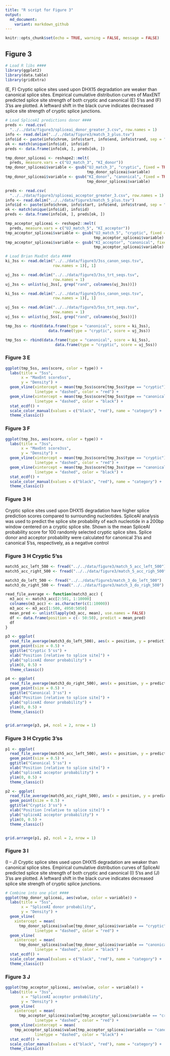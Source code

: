 ```yaml
---
title: "R script for Figure 3"
output: 
  md_document:
    variant: markdown_github
---
```


```r
knitr::opts_chunk$set(echo = TRUE, warning = FALSE, message = FALSE)
```

## Figure 3
```r
# Load R libs ####
library(ggplot2)
library(data.table)
library(gridExtra)
```

(E, F) Cryptic splice sites used upon DHX15 degradation are weaker than canonical splice sites. Empirical cumulative distribution curves of MaxENT predicted splice site strength of both cryptic and canonical (E) 5’ss and (F) 3’ss are plotted. A leftward shift in the black curve indicates decreased splice site strength of cryptic splice junctions.

```r
# Load SpliceAI predictions donor ####
preds <- read.csv(
  "../../data/figure3/spliceai_donor_greater_3.csv", row.names = 1)
info <- read.delim("../../data/figure3/match_3_plus.tsv")
info$id <- paste(info$chrom, info$start, info$end, info$strand, sep = "|")
ok <- match(unique(info$id), info$id)
preds <- data.frame(info[ok, ], preds[ok, ])

tmp_donor_spliceai <- reshape2::melt(
  preds, measure.vars = c("UJ_match_3", "KI_donor"))
tmp_donor_spliceai$variable <- gsub("UJ_match_3", "cryptic", fixed = TRUE,
                                    tmp_donor_spliceai$variable)
tmp_donor_spliceai$variable <- gsub("KI_donor", "canonical", fixed = TRUE,
                                    tmp_donor_spliceai$variable)

preds <- read.csv(
  "../../data/figure3/spliceai_acceptor_greater_3.csv", row.names = 1)
info <- read.delim("../../data/figure3/match_5_plus.tsv")
info$id <- paste(info$chrom, info$start, info$end, info$strand, sep = "|")
ok <- match(unique(info$id), info$id)
preds <- data.frame(info[ok, ], preds[ok, ])

tmp_acceptor_spliceai <- reshape2::melt(
  preds, measure.vars = c("UJ_match_5", "KI_acceptor"))
tmp_acceptor_spliceai$variable <- gsub("UJ_match_5", "cryptic", fixed = TRUE,
                                       tmp_acceptor_spliceai$variable)
tmp_acceptor_spliceai$variable <- gsub("KI_acceptor", "canonical", fixed = TRUE,
                                       tmp_acceptor_spliceai$variable)

# Load Brian MaxEnt data ####
ki_3ss <- read.delim("../../data/figure3/3ss_canon_seqs.tsv",
                     row.names = 1)[, 1]

uj_3ss <- read.delim("../../data/figure3/3ss_trt_seqs.tsv",
                     row.names = 1)
uj_3ss <- unlist(uj_3ss[, grep("rand", colnames(uj_3ss))])

ki_5ss <- read.delim("../../data/figure3/5ss_canon_seqs.tsv",
                     row.names = 1)[, 1]

uj_5ss <- read.delim("../../data/figure3/5ss_trt_seqs.tsv",
                     row.names = 1)
uj_5ss <- unlist(uj_5ss[, grep("rand", colnames(uj_5ss))])

tmp_3ss <- rbind(data.frame(type = "canonical", score = ki_3ss),
                   data.frame(type = "cryptic", score = uj_3ss))

tmp_5ss <- rbind(data.frame(type = "canonical", score = ki_5ss),
                      data.frame(type = "cryptic", score = uj_5ss))
```

### Figure 3 E

```r
ggplot(tmp_5ss, aes(score, color = type)) +
  labs(title = "5ss",
       x = "MaxEnt score5ss",
       y = "Density") +
  geom_vline(xintercept = mean(tmp_5ss$score[tmp_5ss$type == "cryptic"]),
             linetype = "dashed", color = "red") +
  geom_vline(xintercept = mean(tmp_5ss$score[tmp_5ss$type == "canonical"]),
             linetype = "dashed", color = "black") +
  stat_ecdf() +
  scale_color_manual(values = c("black", "red"), name = "category") +
  theme_classic()
```


### Figure 3 F

```r
ggplot(tmp_3ss, aes(score, color = type)) +
  labs(title = "3ss",
       x = "MaxEnt score3ss",
       y = "Density") +
  geom_vline(xintercept = mean(tmp_3ss$score[tmp_3ss$type == "cryptic"]),
             linetype = "dashed", color = "red") +
  geom_vline(xintercept = mean(tmp_3ss$score[tmp_3ss$type == "canonical"]),
             linetype = "dashed", color = "black") +
  stat_ecdf() +
  scale_color_manual(values = c("black", "red"), name = "category") +
  theme_classic()
```


### Figure 3 H


Cryptic splice sites used upon DHX15 degradation have higher splice prediction scores compared to surrounding nucleotides. SpliceAI analysis was used to predict the splice site probability of each nucleotide in a 200bp window centered on a cryptic splice site. Shown is the mean SpliceAI probability score for 100 randomly selected cryptic splice sites. Splice donor and acceptor probability were calculated for canonical 3’ss and canonical 5’ss, respectively, as a negative control

### Figure 3 H Cryptic 5'ss

```r
match5_acc_left_500 <- fread("../../data/figure3/match_5_acc_left_500")
match5_acc_right_500 <- fread("../../data/figure3/match_5_acc_righ_500")

match3_do_left_500 <- fread("../../data/figure3/match_3_do_left_500")
match3_do_right_500 <- fread("../../data/figure3/match_3_do_righ_500")

read_file_average <- function(match3_acc) {
  m3_acc <- match3_acc[2:501, 1:10000]
  colnames(m3_acc) <- as.character(c(1:10000))
  m3_acc <- m3_acc[1:500, 4950:5050]
  mean_pred <- unlist(lapply(m3_acc, mean), use.names = FALSE)
  df <- data.frame(position = c(- 50:50), predict = mean_pred)
  df
}
```

```r
p3 <- ggplot(
  read_file_average(match3_do_left_500), aes(x = position, y = predict)) +
  geom_point(size = 0.5) +
  ggtitle("Cryptic 5'ss") +
  xlab("Position [relative to splice site]") +
  ylab("spliceAI donor probability") +
  ylim(0, 0.5) +
  theme_classic()

p4 <- ggplot(
  read_file_average(match3_do_right_500), aes(x = position, y = predict)) +
  geom_point(size = 0.5) +
  ggtitle("Canonical 3'ss") +
  xlab("Position [relative to splice site]") +
  ylab("spliceAI donor probability") +
  ylim(0, 0.5) +
  theme_classic()


grid.arrange(p3, p4, ncol = 2, nrow = 1)

```


### Figure 3 H Cryptic 3'ss


```r
p1 <- ggplot(
  read_file_average(match5_acc_left_500), aes(x = position, y = predict)) +
  geom_point(size = 0.5) +
  ggtitle("Canonical 5'ss") +
  xlab("Position [relative to splice site]") +
  ylab("spliceAI acceptor probability") +
  ylim(0, 0.5) +
  theme_classic()

p2 <- ggplot(
  read_file_average(match5_acc_right_500), aes(x = position, y = predict)) +
  geom_point(size = 0.5) +
  ggtitle("Cryptic 3'ss") +
  xlab("Position [relative to splice site]") +
  ylab("spliceAI acceptor probability") +
  ylim(0, 0.5) +
  theme_classic()


grid.arrange(p1, p2, ncol = 2, nrow = 1)
```


### Figure 3 I


(I – J) Cryptic splice sites used upon DHX15 degradation are weaker than canonical splice sites. Empirical cumulative distribution curves of SpliceAI predicted splice site strength of both cryptic and canonical (I) 5’ss and (J) 3’ss are plotted. A leftward shift in the black curve indicates decreased splice site strength of cryptic splice junctions.

```r

# Combine into one plot ####
ggplot(tmp_donor_spliceai, aes(value, color = variable)) +
  labs(title = "5ss",
       x = "SpliceAI donor probability",
       y = "Density") +
  geom_vline(
    xintercept = mean(
      tmp_donor_spliceai$value[tmp_donor_spliceai$variable == "cryptic"]),
             linetype = "dashed", color = "red") +
  geom_vline(
    xintercept = mean(
      tmp_donor_spliceai$value[tmp_donor_spliceai$variable == "canonical"]),
             linetype = "dashed", color = "black") +
  stat_ecdf() +
  scale_color_manual(values = c("black", "red"), name = "category") +
  theme_classic()
```


### Figure 3 J


```r
ggplot(tmp_acceptor_spliceai, aes(value, color = variable)) +
  labs(title = "3ss",
       x = "SpliceAI acceptor probability",
       y = "Density") +
  geom_vline(
    xintercept = mean(
      tmp_acceptor_spliceai$value[tmp_acceptor_spliceai$variable == "cryptic"]),
             linetype = "dashed", color = "red") +
  geom_vline(xintercept = mean(
    tmp_acceptor_spliceai$value[tmp_acceptor_spliceai$variable == "canonical"]),
             linetype = "dashed", color = "black") +
  stat_ecdf() +
  scale_color_manual(values = c("black", "red"), name = "category") +
  theme_classic()
```
